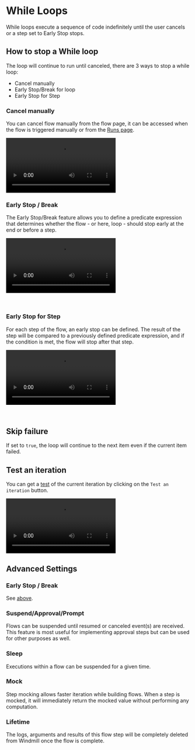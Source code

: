 
# While Loops

While loops execute a sequence of code indefinitely until the user cancels or a step set to Early Stop stops.

## How to stop a While loop

The loop will continue to run until canceled, there are 3 ways to stop a while loop:
- Cancel manually
- Early Stop/Break for loop
- Early Stop for Step

### Cancel manually

You can cancel flow manually from the flow page, it can be accessed when the flow is triggered manually or from the [Runs page](../core_concepts/5_monitor_past_and_future_runs/index.mdx).

<video
    className="border-2 rounded-xl object-cover w-full h-full dark:border-gray-800"
    controls
    src="/videos/cancel_while_manually.mp4"
/>

### Early Stop / Break

The Early Stop/Break feature allows you to define a predicate expression that determines whether the flow - or here, loop - should stop early at the end or before a step.

<video
    className="border-2 rounded-xl object-cover w-full h-full dark:border-gray-800"
    controls
    src="/videos/while_early_stop.mp4"
/>

<br/>

<div className="grid grid-cols-2 gap-6 mb-4">
	<DocCard
		color="teal"
		title="Early Stop / Break"
		description="Stop early a flow based on a step's result."
		href="/docs/flows/early_stop"
	/>
</div>

### Early Stop for Step

For each step of the flow, an early stop can be defined. The result of the step will be compared to a previously defined predicate expression, and if the condition is met, the flow will stop after that step.

<video
    className="border-2 rounded-xl object-cover w-full h-full dark:border-gray-800"
    controls
    src="/videos/while_early_stop_step.mp4"
/>

<br/>

<div className="grid grid-cols-2 gap-6 mb-4">
	<DocCard
		color="teal"
		title="Early Stop for Step"
		description="For each step of the flow, an early stop can be defined."
		href="/docs/flows/early_stop#early-stop-for-step"
	/>
</div>

## Skip failure

If set to `true`, the loop will continue to the next item even if the current item failed.

## Test an iteration

You can get a [test](../core_concepts/23_instant_preview/index.mdx) of the current iteration by clicking on the `Test an iteration` button.

<video
	className="border-2 rounded-lg object-cover w-full h-full dark:border-gray-800"
	controls
	src="/videos/test_iteration.mp4"
	description="Test an iteration"
/>

## Advanced Settings

### Early Stop / Break

See [above](#early-stop--break).

### Suspend/Approval/Prompt

Flows can be suspended until resumed or canceled event(s) are received. This feature is most useful for implementing approval steps but can be used for other purposes as well.

<div className="grid grid-cols-2 gap-6 mb-4">
	<DocCard
		color="teal"
		title="Suspend & Approval / Prompts"
		description="Suspend a flow until specific event(s) are received, such as approvals or cancellations."
		href="/docs/flows/flow_approval"
	/>
</div>

### Sleep

Executions within a flow can be suspended for a given time.

<div className="grid grid-cols-2 gap-6 mb-4">
	<DocCard
		color="teal"
		title="Sleep / Delays in Flows"
		description="Executions within a flow can be suspended for a given time."
		href="/docs/flows/sleep"
	/>
</div>

### Mock

Step mocking allows faster iteration while building flows. When a step is mocked, it will immediately return the mocked value without performing any computation.

<div className="grid grid-cols-2 gap-6 mb-4">
	<DocCard
		color="teal"
		title="Step Mocking"
		description="When a step is mocked, it will immediately return the mocked value without performing any computation."
		href="/docs/flows/step_mocking"
	/>
</div>

### Lifetime

The logs, arguments and results of this flow step will be completely deleted from Windmill once the flow is complete.

<div className="grid grid-cols-2 gap-6 mb-4">
	<DocCard
		color="teal"
		title="Lifetime / Delete after Use"
		description="The logs, arguments and results of this flow step will be completely deleted from Windmill once the flow is complete."
		href="/docs/flows/lifetime"
	/>
</div>